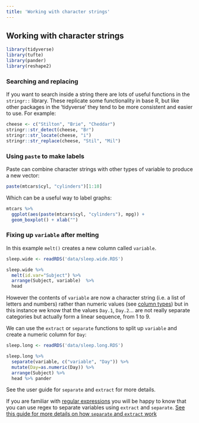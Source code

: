 ```yaml
---
title: 'Working with character strings'
---
```



## Working with character strings {- #string-handling}

```r
library(tidyverse)
library(tufte)
library(pander)
library(reshape2)
```



### Searching and replacing

If you want to search inside a string there are lots of useful functions in the `stringr::` library. These replicate some functionality in base R, but like other packages in the 'tidyverse' they tend to be more consistent and easier to use. For example:

```r
cheese <- c("Stilton", "Brie", "Cheddar")
stringr::str_detect(cheese, "Br")
stringr::str_locate(cheese, "i")
stringr::str_replace(cheese, "Stil", "Mil")
```




### Using `paste` to make labels {- #paste}

Paste can combine character strings with other types of variable to produce a new vector:

```r
paste(mtcars$cyl, "cylinders")[1:10]
```


Which can be a useful way to label graphs:

```r
mtcars %>% 
  ggplot(aes(paste(mtcars$cyl, "cylinders"), mpg)) + 
  geom_boxplot() + xlab("")
```




### Fixing up `variable` after melting  {- #separate-and-extract}

In this example `melt()` creates a new column called `variable`.

```r
sleep.wide <- readRDS('data/sleep.wide.RDS')
```

```r
sleep.wide %>% 
  melt(id.var="Subject") %>%
  arrange(Subject, variable)  %>% 
  head
```

However the contents of `variable` are now a character string (i.e. a list of letters and numbers) rather than numeric values (see [column types](#factors-and-numerics)) but in this instance we know that the values `Day.1`, `Day.2`... are not really separate categories but actually form a linear sequence, from 1 to 9.


We can use the `extract` or `separate` functions to split up `variable` and create a numeric column for `Day`:

```r
sleep.long <- readRDS('data/sleep.long.RDS')
```


```r
sleep.long %>% 
  separate(variable, c("variable", "Day")) %>% 
  mutate(Day=as.numeric(Day)) %>% 
  arrange(Subject) %>% 
  head %>% pander
```

See the user guide for `separate` and `extract` for more details.


[If you are familiar with [regular expressions](https://code.tutsplus.com/tutorials/you-dont-know-anything-about-regular-expressions-a-complete-guide--net-7869) you will be happy to know that you can use regex to separate variables using `extract` and `separate`. [See this guide for more details on how `separate` and `extract` work](https://rpubs.com/bradleyboehmke/data_wrangling)]{.explainer}

